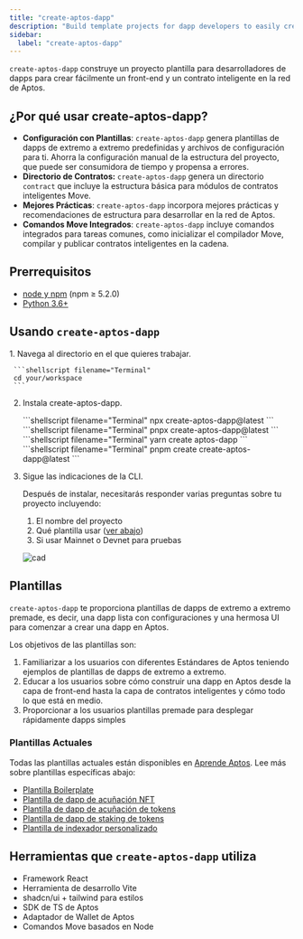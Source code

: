 ```yaml
---
title: "create-aptos-dapp"
description: "Build template projects for dapp developers to easily create front-end and smart contracts on the Aptos network"
sidebar:
  label: "create-aptos-dapp"
---
```



`create-aptos-dapp` construye un proyecto plantilla para desarrolladores de dapps para crear fácilmente un front-end y un contrato inteligente en la red de Aptos.

## ¿Por qué usar create-aptos-dapp?

- **Configuración con Plantillas**: `create-aptos-dapp` genera plantillas de dapps de extremo a extremo predefinidas y archivos de configuración para ti. Ahorra la configuración manual de la estructura del proyecto, que puede ser consumidora de tiempo y propensa a errores.
- **Directorio de Contratos:** `create-aptos-dapp` genera un directorio `contract` que incluye la estructura básica para módulos de contratos inteligentes Move.
- **Mejores Prácticas**: `create-aptos-dapp` incorpora mejores prácticas y recomendaciones de estructura para desarrollar en la red de Aptos.
- **Comandos Move Integrados**: `create-aptos-dapp` incluye comandos integrados para tareas comunes, como inicializar el compilador Move, compilar y publicar contratos inteligentes en la cadena.

## Prerrequisitos

- [node y npm](https://nodejs.org/en) (npm ≥ 5.2.0)
- [Python 3.6+](https://www.python.org/)

## Usando `create-aptos-dapp`

<Steps>
  1. Navega al directorio en el que quieres trabajar.

     ```shellscript filename="Terminal"
     cd your/workspace
     ```

  2. Instala create-aptos-dapp.

     <Tabs>
       <TabItem label="npx">
         ```shellscript filename="Terminal"
         npx create-aptos-dapp@latest
         ```
       </TabItem>

       <TabItem label="pnpx">
         ```shellscript filename="Terminal"
         pnpx create-aptos-dapp@latest
         ```
       </TabItem>

       <TabItem label="yarn">
         ```shellscript filename="Terminal"
         yarn create aptos-dapp
         ```
       </TabItem>

       <TabItem label="pnpm">
         ```shellscript filename="Terminal"
         pnpm create create-aptos-dapp@latest
         ```
       </TabItem>
     </Tabs>

  3. Sigue las indicaciones de la CLI.

     Después de instalar, necesitarás responder varias preguntas sobre tu proyecto incluyendo:

     1. El nombre del proyecto
     2. Qué plantilla usar ([ver abajo](#current-templates))
     3. Si usar Mainnet o Devnet para pruebas

     ![cad](~/images/cad-video.gif)
</Steps>

## Plantillas

`create-aptos-dapp` te proporciona plantillas de dapps de extremo a extremo premade, es decir, una dapp lista con configuraciones y una hermosa UI para comenzar a crear una dapp en Aptos.

Los objetivos de las plantillas son:

1. Familiarizar a los usuarios con diferentes Estándares de Aptos teniendo ejemplos de plantillas de dapps de extremo a extremo.
2. Educar a los usuarios sobre cómo construir una dapp en Aptos desde la capa de front-end hasta la capa de contratos inteligentes y cómo todo lo que está en medio.
3. Proporcionar a los usuarios plantillas premade para desplegar rápidamente dapps simples

### Plantillas Actuales

Todas las plantillas actuales están disponibles en [Aprende Aptos](https://learn.aptoslabs.com/en/dapp-templates). Lee más sobre plantillas específicas abajo:

- [Plantilla Boilerplate](https://learn.aptoslabs.com/en/dapp-templates/boilerplate-template)
- [Plantilla de dapp de acuñación NFT](https://learn.aptoslabs.com/en/dapp-templates/nft-minting-template)
- [Plantilla de dapp de acuñación de tokens](https://learn.aptoslabs.com/en/dapp-templates/token-minting-template)
- [Plantilla de dapp de staking de tokens](https://learn.aptoslabs.com/en/dapp-templates/token-staking-template)
- [Plantilla de indexador personalizado](https://learn.aptoslabs.com/en/dapp-templates/custom-indexer-template)

## Herramientas que `create-aptos-dapp` utiliza

- Framework React
- Herramienta de desarrollo Vite
- shadcn/ui + tailwind para estilos
- SDK de TS de Aptos
- Adaptador de Wallet de Aptos
- Comandos Move basados en Node
